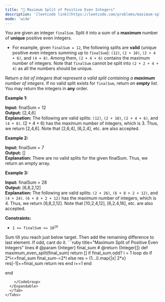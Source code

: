 ```yaml
---
title: "🧀 Maximum Split of Positive Even Integers"
description: '[leetcode link](https://leetcode.com/problems/maximum-split-of-positive-even-integers/description/)'
mode: 'wide'
---
```

<Tabs>
  <Tab title="Question" icon="circle-question" iconType="regular">
    <Card>
      <p>You are given an integer <code>finalSum</code>. Split it into a sum of a <strong>maximum</strong> number of <strong>unique</strong> positive even integers.</p>  <ul>  <li>For example, given <code>finalSum = 12</code>, the following splits are <strong>valid</strong> (unique positive even integers summing up to <code>finalSum</code>): <code>(12)</code>, <code>(2 + 10)</code>, <code>(2 + 4 + 6)</code>, and <code>(4 + 8)</code>. Among them, <code>(2 + 4 + 6)</code> contains the maximum number of integers. Note that <code>finalSum</code> cannot be split into <code>(2 + 2 + 4 + 4)</code> as all the numbers should be unique.</li> </ul>  <p>Return <em>a list of integers that represent a valid split containing a <strong>maximum</strong> number of integers</em>. If no valid split exists for <code>finalSum</code>, return <em>an <strong>empty</strong> list</em>. You may return the integers in <strong>any</strong> order.</p>   <p><strong class="example">Example 1:</strong></p>   <strong>Input:</strong> finalSum = 12 <br/> <strong>Output:</strong> [2,4,6] <br/> <strong>Explanation:</strong> The following are valid splits: <code>(12)</code>, <code>(2 + 10)</code>, <code>(2 + 4 + 6)</code>, and <code>(4 + 8)</code>. (2 + 4 + 6) has the maximum number of integers, which is 3. Thus, we return [2,4,6]. Note that [2,6,4], [6,2,4], etc. are also accepted.   <p><strong class="example">Example 2:</strong></p>   <strong>Input:</strong> finalSum = 7 <br/> <strong>Output:</strong> [] <br/> <strong>Explanation:</strong> There are no valid splits for the given finalSum. Thus, we return an empty array.   <p><strong class="example">Example 3:</strong></p>   <strong>Input:</strong> finalSum = 28 <br/> <strong>Output:</strong> [6,8,2,12] <br/> <strong>Explanation:</strong> The following are valid splits: <code>(2 + 26)</code>, <code>(6 + 8 + 2 + 12)</code>, and <code>(4 + 24)</code>.  <code>(6 + 8 + 2 + 12)</code> has the maximum number of integers, which is 4. Thus, we return [6,8,2,12]. Note that [10,2,4,12], [6,2,4,16], etc. are also accepted.    <p><strong>Constraints:</strong></p>  <ul>  <li><code>1 &lt;= finalSum &lt;= 10<sup>10</sup></code></li> </ul> 
    </Card>
  </Tab>
  <Tab title="Solution" icon="lightbulb" iconType="regular" >
    <Card>
      Sum till you reach just below target. Then add the remaining difference to last element. If odd, cant do it.
</Card>
  <Expandable title="code">
    <CodeGroup dropdown>
```ruby title="Maximum Split of Positive Even Integers" lines
# @param {Integer} final_sum
# @return {Integer[]}
def maximum_even_split(final_sum)
  return [] if final_sum.odd?
  i = 1
  loop do
    if 2*i<=final_sum 
      final_sum-=2*i
    else
      res  = (1...i).map{|x| 2*x}
      res[-1]+=final_sum
      return res
    end
    i+=1
  end

end
```
    </CodeGroup>
  </Expandable>
  </Tab>
</Tabs>